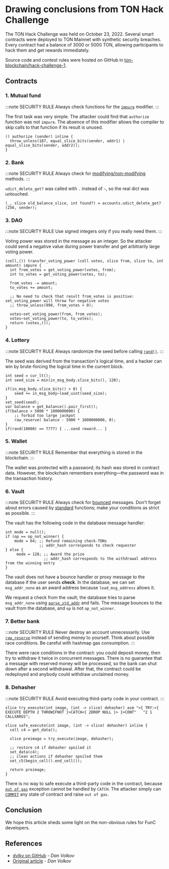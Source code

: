 
# Drawing conclusions from TON Hack Challenge

The TON Hack Challenge was held on October 23, 2022.
Several smart contracts were deployed to TON Mainnet with synthetic security breaches.
Every contract had a balance of 3000 or 5000 TON, allowing participants to hack them and get rewards immediately.

Source code and contest rules were hosted on GitHub in [ton-blockchain/hack-challenge-1](https://github.com/ton-blockchain/hack-challenge-1).

## Contracts

### 1. Mutual fund

:::note SECURITY RULE
Always check functions for the [`impure`](/v3/documentation/smart-contracts/func/docs/functions#impure-specifier) modifier.
:::

The first task was very simple. The attacker could find that `authorize` function was not `impure`. The absence of this modifier allows the compiler to skip calls to that function if its result is unused.

```func
() authorize (sender) inline {
  throw_unless(187, equal_slice_bits(sender, addr1) | equal_slice_bits(sender, addr2));
}
```

### 2. Bank

:::note SECURITY RULE
Always check for [modifying/non-modifying](/v3/documentation/smart-contracts/func/docs/statements#methods-calls) methods.
:::

`udict_delete_get?` was called with `.` instead of `~`, so the real dict was untouched.

```func
(_, slice old_balance_slice, int found?) = accounts.udict_delete_get?(256, sender);
```

### 3. DAO

:::note SECURITY RULE
Use signed integers only if you really need them.
:::

Voting power was stored in the message as an integer. So the attacker could send a negative value during power transfer and get arbitrarily large voting power.

```func
(cell,()) transfer_voting_power (cell votes, slice from, slice to, int amount) impure {
  int from_votes = get_voting_power(votes, from);
  int to_votes = get_voting_power(votes, to);

  from_votes -= amount;
  to_votes += amount;

  ;; No need to check that result from_votes is positive: set_voting_power will throw for negative votes
  ;; throw_unless(998, from_votes > 0);

  votes~set_voting_power(from, from_votes);
  votes~set_voting_power(to, to_votes);
  return (votes,());
}
```

### 4. Lottery

:::note SECURITY RULE
Always randomize the seed before calling [`rand()`](/v3/documentation/smart-contracts/func/docs/stdlib#rand).
:::

The seed was derived from the transaction's logical time, and a hacker can win by brute-forcing the logical time in the current block.

```func
int seed = cur_lt();
int seed_size = min(in_msg_body.slice_bits(), 128);

if(in_msg_body.slice_bits() > 0) {
    seed += in_msg_body~load_uint(seed_size);
}
set_seed(seed);
var balance = get_balance().pair_first();
if(balance > 5000 * 1000000000) {
    ;; forbid too large jackpot
    raw_reserve( balance - 5000 * 1000000000, 0);
}
if(rand(10000) == 7777) { ...send reward... }
```

### 5. Wallet

:::note SECURITY RULE
Remember that everything is stored in the blockchain.
:::

The wallet was protected with a password; its hash was stored in contract data. However, the blockchain remembers everything—the password was in the transaction history.

### 6. Vault

:::note SECURITY RULE
Always check for [bounced](/v3/documentation/smart-contracts/message-management/non-bounceable-messages) messages. Don't forget about errors caused by [standard](/v3/documentation/smart-contracts/func/docs/stdlib) functions; make your conditions as strict as possible.
:::

The vault has the following code in the database message handler:

```func
int mode = null();
if (op == op_not_winner) {
    mode = 64; ;; Refund remaining check-TONs
               ;; addr_hash corresponds to check requester
} else {
     mode = 128; ;; Award the prize
                 ;; addr_hash corresponds to the withdrawal address from the winning entry
}
```

The vault does not have a bounce handler or proxy message to the database if the user sends **check**. In the database, we can set `msg_addr_none` as an award address because `load_msg_address` allows it.

We request a check from the vault; the database tries to parse `msg_addr_none` using [`parse_std_addr`](/v3/documentation/smart-contracts/func/docs/stdlib#parse_std_addr) and fails. The message bounces to the vault from the database, and `op` is not `op_not_winner`.

### 7. Better bank

:::note SECURITY RULE
Never destroy an account unnecessarily. Use [`raw_reserve`](/v3/documentation/smart-contracts/func/docs/stdlib#raw_reserve) instead of sending money to yourself. Think about possible race conditions. Be careful with hashmap gas consumption.
:::

There were race conditions in the contract: you could deposit money, then try to withdraw it twice in concurrent messages. There is no guarantee that a message with reserved money will be processed, so the bank can shut down after a second withdrawal. After that, the contract could be redeployed and anybody could withdraw unclaimed money.

### 8. Dehasher

:::note SECURITY RULE
Avoid executing third-party code in your contract.
:::

```func
slice try_execute(int image, (int -> slice) dehasher) asm "<{ TRY:<{ EXECUTE DEPTH 2 THROWIFNOT }>CATCH<{ 2DROP NULL }> }>CONT"   "2 1 CALLXARGS";

slice safe_execute(int image, (int -> slice) dehasher) inline {
  cell c4 = get_data();

  slice preimage = try_execute(image, dehasher);

  ;; restore c4 if dehasher spoiled it
  set_data(c4);
  ;; clean actions if dehasher spoiled them
  set_c5(begin_cell().end_cell());

  return preimage;
}
```

There is no way to safe execute a third-party code in the contract, because [`out of gas`](/v3/documentation/tvm/exit-codes#standard-exit-codes) exception cannot be handled by `CATCH`. The attacker simply can [`COMMIT`](/v3/documentation/tvm/instructions#F80F) any state of contract and raise `out of gas`.

## Conclusion

We hope this article sheds some light on the non-obvious rules for FunC developers.

## References

- [dvlkv on GitHub](https://github.com/dvlkv) - _Dan Volkov_
- [Original article](https://dev.to/dvlkv/drawing-conclusions-from-ton-hack-challenge-1aep) - _Dan Volkov_

<Feedback />
